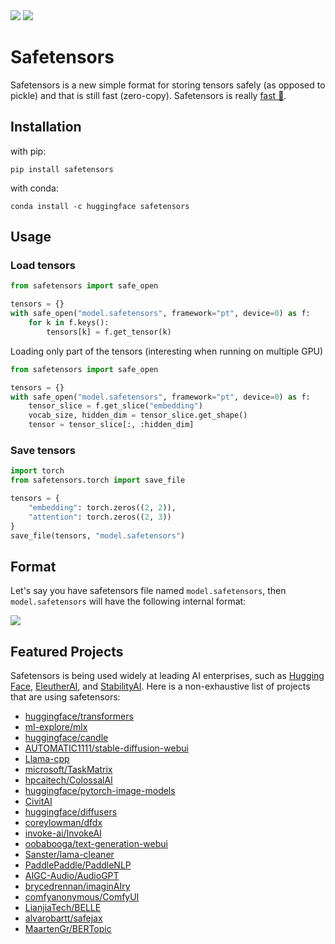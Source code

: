 <!-- DISABLE-FRONTMATTER-SECTIONS -->

<div class="flex justify-center">
    <img class="block dark:hidden" src="https://huggingface.co/datasets/huggingface/documentation-images/resolve/main/safetensors/safetensors-logo-light.svg"/>
    <img class="hidden dark:block" src="https://huggingface.co/datasets/huggingface/documentation-images/resolve/main/safetensors/safetensors-logo-dark.svg"/>
</div>

# Safetensors

Safetensors is a new simple format for storing tensors safely (as opposed to pickle) and that is still fast (zero-copy). Safetensors is really [fast 🚀](./speed).

## Installation

with pip:
```
pip install safetensors
```

with conda:
```
conda install -c huggingface safetensors
```

## Usage

### Load tensors

```python
from safetensors import safe_open

tensors = {}
with safe_open("model.safetensors", framework="pt", device=0) as f:
    for k in f.keys():
        tensors[k] = f.get_tensor(k)
```

Loading only part of the tensors (interesting when running on multiple GPU)

```python
from safetensors import safe_open

tensors = {}
with safe_open("model.safetensors", framework="pt", device=0) as f:
    tensor_slice = f.get_slice("embedding")
    vocab_size, hidden_dim = tensor_slice.get_shape()
    tensor = tensor_slice[:, :hidden_dim]
```

### Save tensors

```python
import torch
from safetensors.torch import save_file

tensors = {
    "embedding": torch.zeros((2, 2)),
    "attention": torch.zeros((2, 3))
}
save_file(tensors, "model.safetensors")
```

## Format

Let's say you have safetensors file named `model.safetensors`, then `model.safetensors` will have the following internal format:

<div class="flex justify-center">
    <img src="https://huggingface.co/datasets/huggingface/documentation-images/resolve/main/safetensors/safetensors-format.svg"/>
</div>

## Featured Projects

Safetensors is being used widely at leading AI enterprises, such as [Hugging Face](https://huggingface.co/), [EleutherAI](https://www.eleuther.ai/), and [StabilityAI](https://stability.ai/). Here is a non-exhaustive list of projects that are using safetensors:

* [huggingface/transformers](https://github.com/huggingface/transformers)
* [ml-explore/mlx](https://github.com/ml-explore/mlx)
* [huggingface/candle](https://github.com/huggingface/candle)
* [AUTOMATIC1111/stable-diffusion-webui](https://github.com/AUTOMATIC1111/stable-diffusion-webui)
* [Llama-cpp](https://github.com/ggerganov/llama.cpp/blob/e6a46b0ed1884c77267dc70693183e3b7164e0e0/convert.py#L537)
* [microsoft/TaskMatrix](https://github.com/microsoft/TaskMatrix)
* [hpcaitech/ColossalAI](https://github.com/hpcaitech/ColossalAI)
* [huggingface/pytorch-image-models](https://github.com/huggingface/pytorch-image-models)
* [CivitAI](https://civitai.com/)
* [huggingface/diffusers](https://github.com/huggingface/diffusers)
* [coreylowman/dfdx](https://github.com/coreylowman/dfdx)
* [invoke-ai/InvokeAI](https://github.com/invoke-ai/InvokeAI)
* [oobabooga/text-generation-webui](https://github.com/oobabooga/text-generation-webui)
* [Sanster/lama-cleaner](https://github.com/Sanster/lama-cleaner)
* [PaddlePaddle/PaddleNLP](https://github.com/PaddlePaddle/PaddleNLP)
* [AIGC-Audio/AudioGPT](https://github.com/AIGC-Audio/AudioGPT)
* [brycedrennan/imaginAIry](https://github.com/brycedrennan/imaginAIry)
* [comfyanonymous/ComfyUI](https://github.com/comfyanonymous/ComfyUI)
* [LianjiaTech/BELLE](https://github.com/LianjiaTech/BELLE)
* [alvarobartt/safejax](https://github.com/alvarobartt/safejax)
* [MaartenGr/BERTopic](https://github.com/MaartenGr/BERTopic)
